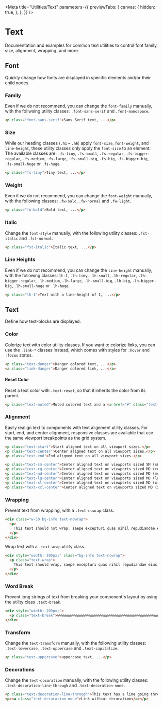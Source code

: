 
<Meta
  title="Utilities/Text"
  parameters={{
    previewTabs: {
      canvas: {
        hidden: true,
      },
    },
  }}
/>

# Text

<p className="lead">
  Documentation and examples for common text utilities to control font family, size, alignment,
  wrapping, and more.
</p>

## Font

Quickly change how fonts are displayed in specific elements and/or their child nodes.

### Family

Even if we do not recommend, you can change the `font-family` manually, with the follwoing utility classes: `.font-sans-serif` and `.font-monospace`.

```html dark
<p class="font-sans-serif">Sans Serif text, ...</p>
```

### Size

While our heading classes (`.h1` – `.h6`) apply `font-size`, `font-weight`, and `line-height`, these utility classes only apply the `font-size` to an element.
The available classes are: `.fs-tiny`, `.fs-small`, `.fs-regular`, `.fs-bigger-regular`, `.fs-medium`, `.fs-large`, `.fs-small-big`, `.fs-big`, `.fs-bigger-big`, `.fs-small-huge` or `.fs-huge`.

```html dark
<p class="fs-tiny">Tiny text, ...</p>
```

### Weight

Even if we do not recommend, you can change the `font-weight` manually, with the following classes: `.fw-bold`, `.fw-normal` and `.fw-light`.

```html dark
<p class="fw-bold">Bold text, ...</p>
```

### Italic

Change the `font-style` manually, with the following utility classes: `.fst-italic` and `.fst-normal`.

```html dark
<p class="fst-italic">Italic text, ...</p>
```

### Line Heights

Even if we do not recommend, you can change the `line-height` manually, with the following classes: `lh-1`, `.lh-tiny`, `.lh-small`, `.lh-regular`, `.lh-bigger-regular`, `.lh-medium`, `.lh-large`, `.lh-small-big`, `.lh-big`, `.lh-bigger-big`, `.lh-small-huge` or `.lh-huge`.

```html dark
<p class="lh-1">Text with a line-height of 1, ...</p>
```

## Text

Define how text-blocks are displayed.

### Color

Colorize text with color utility classes. If you want to colorize links, you can use the `.link-*` classes instead, which comes with styles for `:hover` and `:focus` states.

<ColorUtilities />

```html dark
<p class="text-danger">Danger colored text, ...</p>
<a class="link-danger">Danger colored link, ...</a>
```

#### Reset Color

Reset a text color with `.text-reset`, so that it inherits the color from its parent.

<!-- prettier-ignore -->
```html dark
<p class="text-muted">Muted colored text and a <a href="#" class="text-reset">link</a> with the same color.</p>
```

### Alignment

Easily realign text to components with text alignment utility classes. For start, end, and center alignment, responsive classes are available that use the same viewport breakpoints as the grid system.

```html dark
<p class="text-start">Start aligned text on all viewport sizes.</p>
<p class="text-center">Center aligned text on all viewport sizes.</p>
<p class="text-end">End aligned text on all viewport sizes.</p>

<p class="text-sm-center">Center aligned text on viewports sized SM (small) or wider.</p>
<p class="text-rg-center">Center aligned text on viewports sized MD (regular) or wider.</p>
<p class="text-md-center">Center aligned text on viewports sized MD (medium) or wider.</p>
<p class="text-lg-center">Center aligned text on viewports sized MD (large) or wider.</p>
<p class="text-xl-center">Center aligned text on viewports sized MD (x-large) or wider.</p>
<p class="text-xxl-center">Center aligned text on viewports sized MD (xx-large) or wider.</p>
```

### Wrapping

Prevent text from wrapping, with a `.text-nowrap` class.

```html dark
<div class="w-50 bg-info text-nowrap">
  <p>
    This text should not wrap, saepe excepturi quas nihil repudiandae eius assumenda voluptatem.
  </p>
</div>
```

Wrap text with a `.text-wrap` utility class.

```html dark
<div style="width: 200px;" class="bg-info text-nowrap">
  <p class="text-wrap">
    This text should wrap, saepe excepturi quas nihil repudiandae eius assumenda voluptatem.
  </p>
</div>
```

### Word Break

Prevent long strings of text from breaking your component's layout by using the utility class `.text-break`.

```html dark
<div style="width: 200px;">
  <p class="text-break">wwwwwwwwwwwwwwwwwwwwwwwwwwwwwwwwwwwwwwwwwwwwwwwwwwwwwwwwww</p>
</div>
```

### Transform

Change the `text-transform` manually, with the following utility classes: `.text-lowercase`, `.text-uppercase` and `.text-capitalize`.

```html dark
<p class="text-uppercase">uppercase text, ...</p>
```

### Decorations

Change the `text-docuration` manually, with the following utility classes: `.text-decoration-line-through` and `.text-decoration-none`.

```html dark
<p class="text-decoration-line-through">This text has a line going through it.</p>
<p><a class="text-decoration-none">Link without decoration</a></p>
```
